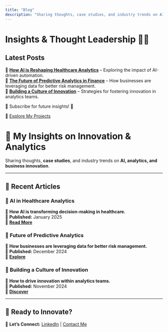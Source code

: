 ```yaml
---
title: "Blog"
description: "Sharing thoughts, case studies, and industry trends on AI, analytics, and business innovation."
---
```


# Insights & Thought Leadership 🧠📖

## **Latest Posts**

📌 [**How AI is Reshaping Healthcare Analytics**](#) – Exploring the impact of AI-driven automation.\
📌 [**The Future of Predictive Analytics in Finance**](#) – How businesses are leveraging data for better risk management.\
📌 [**Building a Culture of Innovation**](#) – Strategies for fostering innovation in analytics teams.

🔹 Subscribe for future insights! 🚀

🔗 [Explore My Projects](projects.qmd)

# **📝 My Insights on Innovation & Analytics**

::: animate.fadeIn
Sharing thoughts, **case studies**, and industry trends on **AI, analytics, and business innovation**.
:::

------------------------------------------------------------------------

## **📌 Recent Articles**

::: panel-tabset
### **🔹 AI in Healthcare Analytics**

📌 **How AI is transforming decision-making in healthcare.**\
📆 **Published:** January 2025\
🔗 [**Read More**](#)

### **🔹 Future of Predictive Analytics**

📌 **How businesses are leveraging data for better risk management.**\
📆 **Published:** December 2024\
🔗 [**Explore**](#)

### **🔹 Building a Culture of Innovation**

📌 **How to drive innovation within analytics teams.**\
📆 **Published:** November 2024\
🔗 [**Discover**](#)
:::

------------------------------------------------------------------------

## **🚀 Ready to Innovate?**

📩 **Let’s Connect:** [LinkedIn](#) \| [Contact Me](contact_me.qmd)
